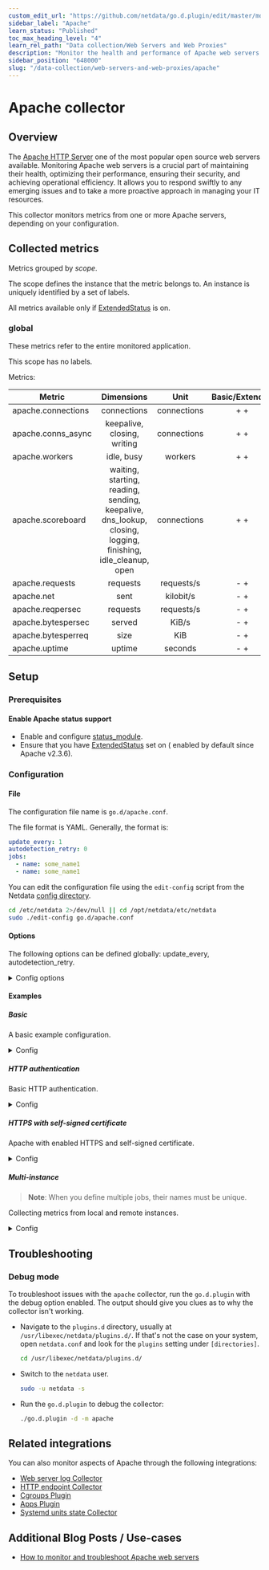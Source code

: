 ```yaml
---
custom_edit_url: "https://github.com/netdata/go.d.plugin/edit/master/modules/apache/README.md"
sidebar_label: "Apache"
learn_status: "Published"
toc_max_heading_level: "4"
learn_rel_path: "Data collection/Web Servers and Web Proxies"
description: "Monitor the health and performance of Apache web servers with zero configuration, per-second metric granularity, and interactive visualizations."
sidebar_position: "648000"
slug: "/data-collection/web-servers-and-web-proxies/apache"
---
```

# Apache collector

## Overview

The [Apache HTTP Server](https://httpd.apache.org/) one of the most popular open source web servers available.
Monitoring Apache web servers is a crucial part of maintaining their health, optimizing their performance, ensuring their security, and achieving operational efficiency. It allows you to respond swiftly to any emerging issues and to take a more proactive approach in managing your IT resources.

This collector monitors metrics from one or more Apache servers, depending on your configuration.

## Collected metrics

Metrics grouped by *scope*.

The scope defines the instance that the metric belongs to. An instance is uniquely identified by a set of labels.

All metrics available only if [ExtendedStatus](https://httpd.apache.org/docs/2.4/mod/core.html#extendedstatus) is on.

### global

These metrics refer to the entire monitored application.

This scope has no labels.

Metrics:

| Metric             |                                                 Dimensions                                                  |    Unit     | Basic/Extended |
|--------------------|:-----------------------------------------------------------------------------------------------------------:|:-----------:|:--------------:|
| apache.connections |                                                 connections                                                 | connections |      + +       |
| apache.conns_async |                                         keepalive, closing, writing                                         | connections |      + +       |
| apache.workers     |                                                 idle, busy                                                  |   workers   |      + +       |
| apache.scoreboard  | waiting, starting, reading, sending, keepalive, dns_lookup, closing, logging, finishing, idle_cleanup, open | connections |      + +       |
| apache.requests    |                                                  requests                                                   | requests/s  |      - +       |
| apache.net         |                                                    sent                                                     |  kilobit/s  |      - +       |
| apache.reqpersec   |                                                  requests                                                   | requests/s  |      - +       |
| apache.bytespersec |                                                   served                                                    |    KiB/s    |      - +       |
| apache.bytesperreq |                                                    size                                                     |     KiB     |      - +       |
| apache.uptime      |                                                   uptime                                                    |   seconds   |      - +       |

## Setup

### Prerequisites

#### Enable Apache status support

- Enable and configure [status_module](https://httpd.apache.org/docs/2.4/mod/mod_status.html).
- Ensure that you have [ExtendedStatus](https://httpd.apache.org/docs/2.4/mod/mod_status.html#troubleshoot) set on (
  enabled by default since Apache v2.3.6).

### Configuration

#### File

The configuration file name is `go.d/apache.conf`.

The file format is YAML. Generally, the format is:

```yaml
update_every: 1
autodetection_retry: 0
jobs:
  - name: some_name1
  - name: some_name1
```

You can edit the configuration file using the `edit-config` script from the
Netdata [config directory](/docs/configuring/configuration#the-netdata-config-directory).

```bash
cd /etc/netdata 2>/dev/null || cd /opt/netdata/etc/netdata
sudo ./edit-config go.d/apache.conf
```

#### Options

The following options can be defined globally: update_every, autodetection_retry.

<details>
<summary>Config options</summary>

|         Name         | Description                                                                                               |               Default               | Required |
|:--------------------:|-----------------------------------------------------------------------------------------------------------|:-----------------------------------:|:--------:|
|     update_every     | Data collection frequency.                                                                                |                  1                  |          |
| autodetection_retry  | Re-check interval in seconds. Zero means not to schedule re-check.                                        |                  0                  |          |
|         url          | Server URL.                                                                                               | http://127.0.0.1/server-status?auto |   yes    |
|       timeout        | HTTP request timeout.                                                                                     |                  1                  |          |
|       username       | Username for basic HTTP authentication.                                                                   |                                     |          |
|       password       | Password for basic HTTP authentication.                                                                   |                                     |          |
|      proxy_url       | Proxy URL.                                                                                                |                                     |          |
|    proxy_username    | Username for proxy basic HTTP authentication.                                                             |                                     |          |
|    proxy_password    | Password for proxy basic HTTP authentication.                                                             |                                     |          |
|        method        | HTTP request method.                                                                                      |                 GET                 |          |
|         body         | HTTP request body.                                                                                        |                                     |          |
|       headers        | HTTP request headers.                                                                                     |                                     |          |
| not_follow_redirects | Redirect handling policy. Controls whether the client follows redirects.                                  |                 no                  |          |
|   tls_skip_verify    | Server certificate chain and hostname validation policy. Controls whether the client performs this check. |                 no                  |          |
|        tls_ca        | Certification authority that the client uses when verifying the server's certificates.                    |                                     |          |
|       tls_cert       | Client TLS certificate.                                                                                   |                                     |          |
|       tls_key        | Client TLS key.                                                                                           |                                     |          |

</details>

#### Examples

##### Basic

A basic example configuration.
<details>
<summary>Config</summary>

```yaml
jobs:
  - name: local
    url: http://127.0.0.1/server-status?auto
```

</details>

##### HTTP authentication

Basic HTTP authentication.
<details>
<summary>Config</summary>

```yaml
jobs:
  - name: local
    url: http://127.0.0.1/server-status?auto
    username: username
    password: password
```

</details>

##### HTTPS with self-signed certificate

Apache with enabled HTTPS and self-signed certificate.
<details>
<summary>Config</summary>

```yaml
jobs:
  - name: local
    url: https://127.0.0.1/server-status?auto
    tls_skip_verify: yes
```

</details>

##### Multi-instance

> **Note**: When you define multiple jobs, their names must be unique.

Collecting metrics from local and remote instances.

<details>
<summary>Config</summary>

```yaml
jobs:
  - name: local
    url: http://127.0.0.1/server-status?auto

  - name: remote
    url: http://192.0.2.1/server-status?auto
```

</details>

## Troubleshooting

### Debug mode

To troubleshoot issues with the `apache` collector, run the `go.d.plugin` with the debug option enabled. The output
should give you clues as to why the collector isn't working.

- Navigate to the `plugins.d` directory, usually at `/usr/libexec/netdata/plugins.d/`. If that's not the case on
  your system, open `netdata.conf` and look for the `plugins` setting under `[directories]`.

  ```bash
  cd /usr/libexec/netdata/plugins.d/
  ```

- Switch to the `netdata` user.

  ```bash
  sudo -u netdata -s
  ```

- Run the `go.d.plugin` to debug the collector:

  ```bash
  ./go.d.plugin -d -m apache
  ```

## Related integrations

You can also monitor aspects of Apache through the following integrations:

- [Web server log Collector](https://github.com/netdata/go.d.plugin/blob/master/modules/weblog/README.md)
- [HTTP endpoint Collector](https://github.com/netdata/go.d.plugin/blob/master/modules/httpcheck/README.md)
- [Cgroups Plugin](https://github.com/netdata/netdata/blob/master/collectors/cgroups.plugin/README.md)
- [Apps Plugin](https://github.com/netdata/netdata/blob/master/collectors/apps.plugin/README.md)
- [Systemd units state Collector](https://github.com/netdata/go.d.plugin/blob/master/modules/systemdunits/README.md)

## Additional Blog Posts / Use-cases

- [How to monitor and troubleshoot Apache web servers](https://blog.netdata.cloud/apache-monitoring/)
